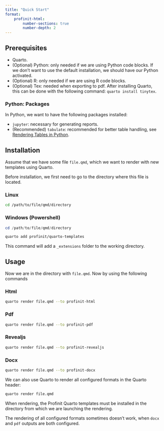```yaml
---
title: "Quick Start"
format:
    profinit-html:
        number-sections: true
        number-depth: 2
---
```


## Prerequisites

- Quarto.
- (Optional) Python: only needed if we are using Python code blocks. If we don't want to use the default installation, we should have our Python activated.
- (Optional) R: only needed if we are using R code blocks.
- (Optional) Tex: needed when exporting to pdf. After installing Quarto, this can be done with the following command: `quarto install tinytex`.

### Python: Packages

In Python, we want to have the following packages installed:

- `jupyter`: necessary for generating reports.
- (Recommended) `tabulate`: recommended for better table handling, see [Rendering Tables in Python](tricks.qmd#python-rendering-tables).

## Installation

Assume that we have some file `file.qmd`, which we want to render with new templates using Quarto.

Before installation, we first need to go to the directory where this file is located.

::: {.panel-tabset}

### Linux

```.sh
cd /path/to/file/qmd/directory
```

### Windows (Powershell)

```.ps1
cd /path/to/file/qmd/directory
```

:::

```sh
quarto add profinit/quarto-templates
```

This command will add a `_extensions` folder to the working directory.

## Usage

Now we are in the directory with `file.qmd`. Now by using the following commands

::: {.panel-tabset}

### Html

```bash
quarto render file.qmd --to profinit-html
```

### Pdf

```bash
quarto render file.qmd --to profinit-pdf
```

### Revealjs

```bash
quarto render file.qmd --to profinit-revealjs
```

### Docx

```bash
quarto render file.qmd --to profinit-docx
```

:::

We can also use Quarto to render all configured formats in the Quarto header:

```.sh
quarto render file.qmd
```

::: {.callout-note}

When rendering, the Profinit Quarto templates must be installed in the directory from which we are launching the rendering.

:::

::: {.callout-warning}

The rendering of all configured formats sometimes doesn't work, when `docx` and `pdf` outputs are both configured.

:::
